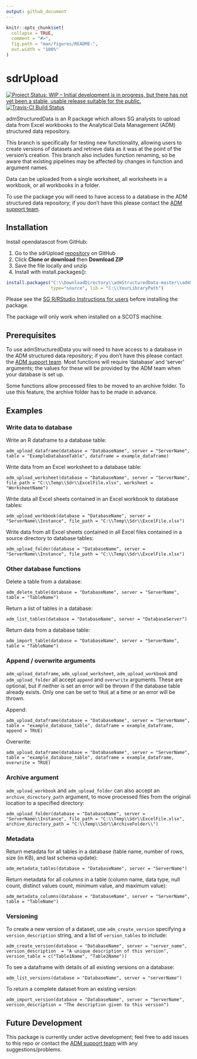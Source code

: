 ```yaml
---
output: github_document
---
```


<!-- README.md is generated from README.Rmd. Please edit that file -->

```r
knitr::opts_chunk$set(
  collapse = TRUE,
  comment = "#>",
  fig.path = "man/figures/README-",
  out.width = "100%"
)
```
# sdrUpload

<!-- badges: start -->
[![Project Status: WIP – Initial development is in progress, but there has not yet been a stable, usable release suitable for the public.](https://www.repostatus.org/badges/latest/wip.svg)](https://www.repostatus.org/#wip) [![Travis-CI Build Status](https://api.travis-ci.org/thomascrines/admStructuredData.svg?branch=master)](https://travis-ci.org/thomascrines/admStucturedData)
<!-- badges: end -->

admStructuredData is an R package which allows SG analysts to upload data from Excel workbooks to the Analytical Data Management (ADM) structured data repository.

This branch is specifically for testing new functionality, allowing users to create versions of datasets and retrieve data as it was at the point of the version's creation. This branch also includes function renaming, so be aware that existing pipelines may be affected by changes in function and argument names.

Data can be uploaded from a single worksheet, all worksheets in a workbook, or all workbooks in a folder. 

To use the package you will need to have access to a database in the ADM structured data repository; if you don't have this please contact the [ADM support team](mailto:adm.support@gov.scot).

## Installation

Install opendatascot from GitHub:

1. Go to the sdrUpload [repository](https://github.com/thomascrines/admStructuredData) on GitHub
2. Click **Clone or download** then **Download ZIP**
3. Save the file locally and unzip
4. Install with install.packages():

```r
install.packages("C:\\DownloadDirectory\\admStructuredData-master\\admStructuredData-master", repos = NULL,
                 type="source", lib = "C:\\YourLibraryPath")
```
Please see the [SG R/RStudio Instructions for users](https://erdm.scotland.gov.uk:8433/documents/A23744528/details) before installing the package.

The package will only work when installed on a SCOTS machine.

Prerequisites
---------
To use admStructuredData you will need to have access to a database in the ADM structured data repository; if you don't have this please contact the [ADM support team](mailto:adm.support@gov.scot). Most functions will require 'database' and 'server' arguments; the values for these will be provided by the ADM team when your database is set up.

Some functions allow processed files to be moved to an archive folder. To use this feature, the archive folder has to be made in advance.

Examples
---------
### Write data to database

Write an R dataframe to a database table:

`adm_upload_dataframe(database = "DatabaseName", server = "ServerName", table = "ExampleDatabaseTable", dataframe = example_dataframe)`

Write data from an Excel worksheet to a database table:

`adm_upload_worksheet(database = "DatabaseName", server = "ServerName", file_path = "C:\\Temp\\Sdr\\ExcelFile.xlsx", worksheet = "WorksheetName")`

Write data all Excel sheets contained in an Excel workbook to database tables:

`adm_upload_workbook(database = "DatabaseName", server = "ServerName\\Instance", file_path = "C:\\Temp\\Sdr\\ExcelFile.xlsx")`

Write data from all Excel sheets contained in all Excel files contained in a source directory to database tables:

`adm_upload_folder(database = "DatabaseName", server = "ServerName\\Instance", file_path = "C:\\Temp\\Sdr\\ExcelFile.xlsx")`

### Other database functions

Delete a table from a database:

`adm_delete_table(database = "DatabaseName", server = "ServerName", table = "TableName")`

Return a list of tables in a database:

`adm_list_tables(database = "DatabaseName", server = "DatabaseServer")`

Return data from a database table:

`adm_import_table(database = "DatabaseName", server = "ServerName", table = "TableName")`

### Append / overwrite arguments

`adm_upload_dataframe`, `adm_upload_worksheet`, `adm_upload_workbook` and `adm_upload_folder` all accept `append` and `overwrite` arguments.
These are optional, but if neither is set an error will be thrown if the database table already exists.
Only one can be set to `TRUE` at a time or an error will be thrown.

Append:

`adm_upload_dataframe(database = "DatabaseName", server = "ServerName", table = "example_database_table", dataframe = example_dataframe, append = TRUE)`

Overwrite:

`adm_upload_dataframe(database = "DatabaseName", server = "ServerName", table = "example_database_table", dataframe = example_dataframe, overwrite = TRUE)`

### Archive argument

`adm_upload_workbook` and `adm_upload_folder` can also accept an `archive_directory_path` argument, to move processed files from the original location to a specified directory:

`adm_upload_folder(database = "DatabaseName", server = "ServerName\\Instance", file_path = "C:\\Temp\\Sdr\\ExcelFile.xlsx", archive_directory_path = "C:\\Temp\\Sdr\\ArchiveFolder\\")`

### Metadata

Return metadata for all tables in a database (table name, number of rows, size (in KB), and last schema update):

`adm_metadata_tables(database = "DatabaseName", server = "ServerName")`

Return metadata for all columns in a table (column name, data type, null count, distinct values count, minimum value, and maximum value):

`adm_metadata_columns(database = "DatabaseName", server = "ServerName", table = "TableName")`

### Versioning

To create a new version of a dataset, use `adm_create_version` specifying a `version_description` string, and a list of `version_tables` to include:

`adm_create_version(database = "DatabaseName", server = "server_name", version_description  = "A unique description of this version", version_table = c("Table1Name", "Table2Name"))`

To see a dataframe with details of all existing versions on a database:

`adm_list_versions(database = "DatabaseName", server = "serverName")`

To return a complete dataset from an existing version:

`adm_import_version(database = "DatabaseName", server = "ServerName", version_description = "The description given to this version")`

Future Development
---------
This package is currently under active development; feel free to add issues to this repo or contact the [ADM support team](mailto:adm.support@gov.scot) with any suggestions/problems.
